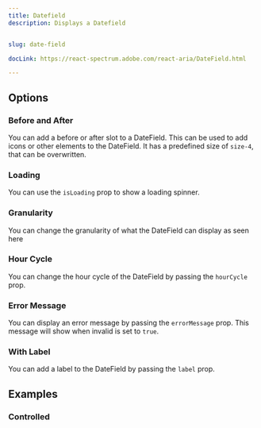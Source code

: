 ```yaml
---
title: Datefield
description: Displays a Datefield


slug: date-field

docLink: https://react-spectrum.adobe.com/react-aria/DateField.html

---
```


<ComponentPreview name="date-field/preview" />


## Options 

### Before and After

You can add a before or after slot to a DateField. This can be used to add icons or other elements to the DateField.
It has a predefined size of `size-4`, that can be overwritten.

<ComponentPreview name="date-field/before-after" />

### Loading 

You can use the `isLoading` prop to show a loading spinner.

<ComponentPreview name="date-field/loading" />

### Granularity

You can change the granularity of what the DateField can display as seen here

<ComponentPreview name="date-field/granularity" />


### Hour Cycle

You can change the hour cycle of the DateField by passing the `hourCycle` prop.

<ComponentPreview name="date-field/hour-cycle" />

### Error Message

You can display an error message by passing the `errorMessage` prop. This message will show when invalid is set to `true`.

<ComponentPreview name="date-field/error" />

### With Label

You can add a label to the DateField by passing the `label` prop.

<ComponentPreview name="date-field/with-label" />

## Examples

### Controlled

<ComponentPreview name="date-field/controlled" />


